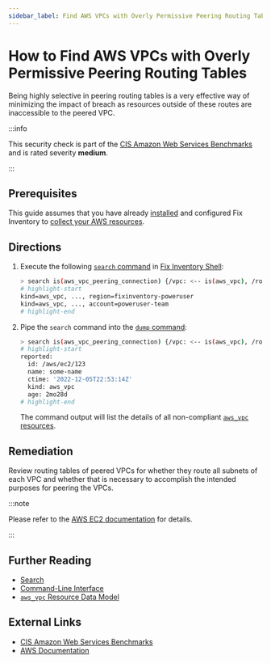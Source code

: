 ```yaml
---
sidebar_label: Find AWS VPCs with Overly Permissive Peering Routing Tables
---
```


# How to Find AWS VPCs with Overly Permissive Peering Routing Tables

Being highly selective in peering routing tables is a very effective way of minimizing the impact of breach as resources outside of these routes are inaccessible to the peered VPC.

:::info

This security check is part of the [CIS Amazon Web Services Benchmarks](https://cisecurity.org/benchmark/amazon_web_services) and is rated severity **medium**.

:::

## Prerequisites

This guide assumes that you have already [installed](../../../getting-started/install/index.mdx) and configured Fix Inventory to [collect your AWS resources](../../../how-to-guides/data-sources/collect-aws-resource-data.mdx).

## Directions

1. Execute the following [`search` command](../../../reference/cli/search.mdx) in [Fix Inventory Shell](../../../reference/components/shell.mdx):

   ```bash
   > search is(aws_vpc_peering_connection) {/vpc: <-- is(aws_vpc), /route_tables[]: <-- is(aws_vpc) --> is(aws_ec2_route_table)} | jq --no-rewrite 'if [.route_tables[]?.reported.route_table_routes[]? | select(.origin!="CreateRouteTable") | (.destination_cidr_block=="0.0.0.0/0") or (.destination_cidr_block==.reported.connection_accepter_vpc_info.cidr_block) or (.destination_cidr_block==.reported.connection_requester_vpc_info.cidr_block)] | any then [.vpc] else [] end' | flatten
   # highlight-start
   ​kind=aws_vpc, ..., region=fixinventory-poweruser
   ​kind=aws_vpc, ..., account=poweruser-team
   # highlight-end
   ```

2. Pipe the `search` command into the [`dump` command](../../../reference/cli/dump.mdx):

   ```bash
   > search is(aws_vpc_peering_connection) {/vpc: <-- is(aws_vpc), /route_tables[]: <-- is(aws_vpc) --> is(aws_ec2_route_table)} | jq --no-rewrite 'if [.route_tables[]?.reported.route_table_routes[]? | select(.origin!="CreateRouteTable") | (.destination_cidr_block=="0.0.0.0/0") or (.destination_cidr_block==.reported.connection_accepter_vpc_info.cidr_block) or (.destination_cidr_block==.reported.connection_requester_vpc_info.cidr_block)] | any then [.vpc] else [] end' | flatten | dump
   # highlight-start
   ​reported:
   ​  id: /aws/ec2/123
   ​  name: some-name
   ​  ctime: '2022-12-05T22:53:14Z'
   ​  kind: aws_vpc
   ​  age: 2mo28d
   # highlight-end
   ```

   The command output will list the details of all non-compliant [`aws_vpc` resources](../../../reference/unified-data-model/aws/ec2/aws_vpc.mdx).

## Remediation

Review routing tables of peered VPCs for whether they route all subnets of each VPC and whether that is necessary to accomplish the intended purposes for peering the VPCs.

:::note

Please refer to the [AWS EC2 documentation](https://docs.aws.amazon.com/vpc/latest/peering/peering-configurations-partial-access.html) for details.

:::

## Further Reading

- [Search](../../../reference/search/index.mdx)
- [Command-Line Interface](../../../reference/cli/index.mdx)
- [`aws_vpc` Resource Data Model](../../../reference/unified-data-model/aws/ec2/aws_vpc.mdx)

## External Links

- [CIS Amazon Web Services Benchmarks](https://cisecurity.org/benchmark/amazon_web_services)
- [AWS Documentation](https://docs.aws.amazon.com/vpc/latest/peering/peering-configurations-partial-access.html)
